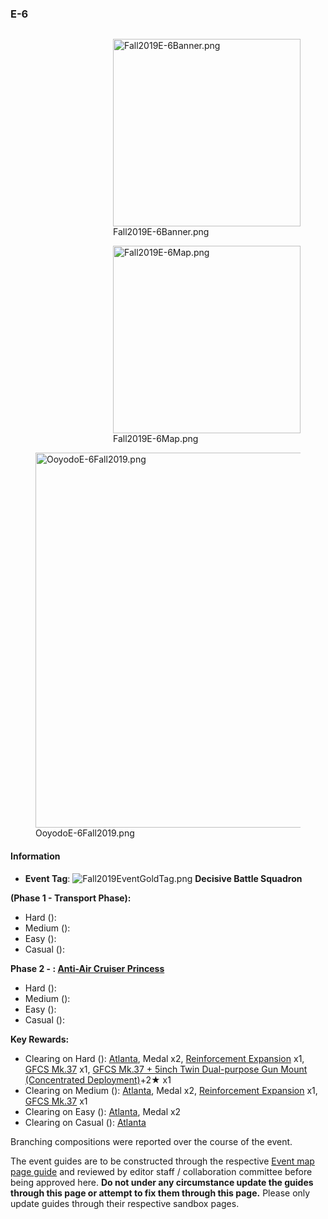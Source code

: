 ===E-6===
<div style="float:right">
<div>[[File:Fall2019E-6Banner.png|300px]]</div>
<div>[[File:Fall2019E-6Map.png|300px]]</div>
</div>

[[File:OoyodoE-6Fall2019.png|600px]]

'''{{color|blue|A Fierce Fight! The Third Battle of the Solomon Sea}}'''

====Information====

*'''Event Tag''': [[File:Fall2019EventGoldTag.png]] '''Decisive Battle Squadron'''
'''(Phase 1 - Transport Phase):''' 
* Hard ({{lang|ja|甲}}): 
* Medium ({{lang|ja|乙}}): 
* Easy ({{lang|ja|丙}}):
* Casual ({{lang|ja|丁}}): 

'''Phase 2 - : [[Anti-Air Cruiser Princess]]'''
* Hard ({{lang|ja|甲}}): 
* Medium ({{lang|ja|乙}}): 
* Easy ({{lang|ja|丙}}):
* Casual ({{lang|ja|丁}}): 

'''Key Rewards:'''
* Clearing on Hard ({{lang|ja|甲}}): [[Atlanta]], Medal x2, [[Reinforcement Expansion]] x1, [[GFCS Mk.37]] x1, [[GFCS Mk.37 + 5inch Twin Dual-purpose Gun Mount (Concentrated Deployment)]]+2★ x1
* Clearing on Medium ({{lang|ja|乙}}): [[Atlanta]], Medal x2, [[Reinforcement Expansion]] x1, [[GFCS Mk.37]] x1
* Clearing on Easy ({{lang|ja|丙}}): [[Atlanta]], Medal x2
* Clearing on Casual ({{lang|ja|丁}}): [[Atlanta]]
{{MapBranchingTable
|collapsed = true
|title = E-6 Branching Rules
|expand = true
|id = 46-6

|1 -> A/empty = * Do not meet the requirements to go to C.
|1 -> C/empty = 
* Single Fleet
* Alternatively, meet '''ALL''' of the following requirements:
** Carrier Task Force '''OR''' Transport Combined Fleet
** Fast Fleet
** Amount of CV(L/B) ≤ 3
** No '''Slow''' DD (engines irrelevant)

|B -> D = 
* Meet '''ALL''' of the following requirements:
** Amount of (F)BB(V)+CV(L/B) ≤ 6
** Amount of CV(L/B)+LHA ≤ 4 (Shinshuu Maru doesn't count)
** And meet '''ANY''' of the following requirements:
*** Fast Fleet
*** Carrier Task Force '''AND''' amount of DE+DD ≥ 3
*** Surface Task Force '''AND''' amount of DE+DD ≥ 4
*** Amount of (F)BB(V) ≤ 2
*** Amount of (F)BB(V)+CV(L/B)+LHA ≤ 4
*** Amount of CV(L/B) ≤ 1
*** Fleet contains Shinshuu Maru
|B -> E = * Do not meet the requirements to go to D.

|C/empty -> D, F = * Active branching

|D -> F = * Do not meet the requirements to go to F.
|D -> I/empty =
* Meet '''ALL''' of the following requirements:
** Amount of DD ≥ 2
** No CV(L/B)
** No SS(V)
** If Single Fleet, amount of (F)BB(V) ≤ 2
** If Combined Fleet, amount of (F)BB(V) ≤ 3
** Meet '''ANY''' of the following to prevent random routing:
*** Fleet contains AV
*** Amount of ships equipped with '''Surface''' radars ≥ 4

|F -> G/empty = * Do not meet the requirements to go to I.
|F -> I/empty = 
* Meet '''ALL''' of the following requirements:
** No SS(V)
** No CV(L/B)

|G/empty -> H = * Do not meet the requirements to go to J.
|G/empty -> J = 
* Meet '''ALL''' of the following requirements:
** Amount of CV(L/B) ≤ 3
** Amount of CV(B) ≤ 2
** Amount of (F)BB(V) ≤ 2

|J -> L = * Carrier Task Force
|J -> K/night = * Not a Carrier Task Force

|K/night -> M = * Do not meet the requirements to go to either N or X.
|K/night -> N = 
* Meet '''ALL''' of the following requirements:
** Do not meet the requirements to go to X.
** Fleet must contain CL
** Amount of (F)BB(V) ≤ 2
** Fast Fleet '''OR''' Single Fleet
** No CV(B) '''OR''' Single Fleet
|K/night -> X/empty = 
* Meet '''ALL''' of the following requirements:
** Node X is unlocked.
** Fleet contains Akashi Kai or Akitsushima Kai

|L -> Q = * Pass the LoS check, but do not meet the requirements to go to R.
|L -> R = 
* Meet '''ALL''' of the following requirements:
** Pass the LoS check
** Amount of CV(B) ≤ 2
|L -> T = * Do not meet the requirements to go to either Q or R.

|N -> O/resource = * Do not meet the requirements to go to S.
|N -> S = 
* Meet '''ALL''' of the following requirements:
** Node S is unlocked.
** Surface Task Force

|S -> U/empty = * Do not meet the requirements to go to W.
|S -> W = 
* Meet '''ALL''' of the following requirements:
** Pass the LoS check.
** Amount of ships equipped with '''Surface''' radars ≥ 3
}}

Branching compositions were reported over the course of the event.

The event guides are to be constructed through the respective [[Sandbox/Fall 2019 E-6|Event map page guide]] and reviewed by editor staff / collaboration committee before being approved here. '''Do not under any circumstance update the guides through this page or attempt to fix them through this page.''' Please only update guides through their respective sandbox pages.

{{Section|collapsed=true|left=true}}
{{:{{BASEPAGENAME}}/Enemy comps}}
{{SectionEnd}}

{{:{{BASEPAGENAME}}/Ship drops}}